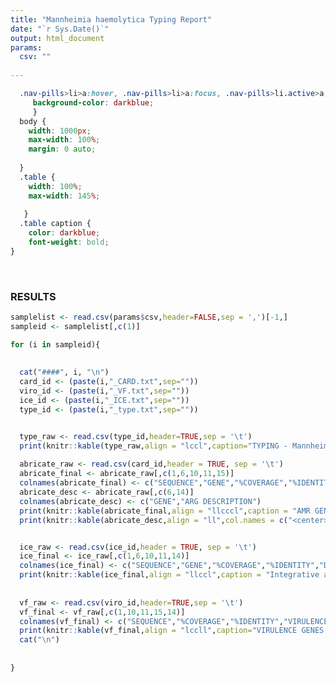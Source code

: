 ---
title: "Mannheimia haemolytica Typing Report" 
date: "`r Sys.Date()`"
output: html_document
params:
  csv: ""
  
---


```{css, echo = FALSE}

  .nav-pills>li>a:hover, .nav-pills>li>a:focus, .nav-pills>li.active>a,     .nav-pills>li.active>a:hover, .nav-pills>li.active>a:focus{
     background-color: darkblue;
     }
  body {
    width: 1000px;
    max-width: 100%;
    margin: 0 auto;
    
  }
  .table {
    width: 100%;
    max-width: 145%;
    
   }  
  .table caption {
    color: darkblue;
    font-weight: bold;
}
```
<br>


### RESULTS {.tabset .tabset-pills}
```{r, results='asis',echo=FALSE}

samplelist <- read.csv(params$csv,header=FALSE,sep = ',')[-1,]
sampleid <- samplelist[,c(1)]

for (i in sampleid){
  
  
  cat("####", i, "\n")
  card_id <- (paste(i,"_CARD.txt",sep=""))
  viro_id <- (paste(i,"_VF.txt",sep=""))
  ice_id <- (paste(i,"_ICE.txt",sep=""))
  type_id <- (paste(i,"_type.txt",sep=""))


  type_raw <- read.csv(type_id,header=TRUE,sep = '\t')
  print(knitr::kable(type_raw,align = "lccl",caption="TYPING - Mannheimia haemolytica typing based on the presence of the AdhesinG and serotyping genes. For more info please see https://rdcu.be/dmIsH and https://doi.org/10.1016/j.mimet.2017.05.010"))
 
  abricate_raw <- read.csv(card_id,header = TRUE, sep = '\t')
  abricate_final <- abricate_raw[,c(1,6,10,11,15)]
  colnames(abricate_final) <- c("SEQUENCE","GENE","%COVERAGE","%IDENTITY","RESISTANCE")
  abricate_desc <- abricate_raw[,c(6,14)]
  colnames(abricate_desc) <- c("GENE","ARG DESCRIPTION")
  print(knitr::kable(abricate_final,align = "llcccl",caption = "AMR GENES -Predicted using abricate tool with CARD database as option. For more info please see https://github.com/tseemann/abricate and https://card.mcmaster.ca/"))
  print(knitr::kable(abricate_desc,align = "ll",col.names = c("<center>GENE</center>","<center>ARG Description</center>"),caption= "ARG DESCRIPTION - \n Description of the predicted AMR genes."))


  ice_raw <- read.csv(ice_id,header = TRUE, sep = '\t')
  ice_final <- ice_raw[,c(1,6,10,11,14)]
  colnames(ice_final) <- c("SEQUENCE","GENE","%COVERAGE","%IDENTITY","DESCRIPTION")
  print(knitr::kable(ice_final,align = "llccl",caption = "Integrative and conjugative elements (ICEs - \n Predicted using abricate tool with selected sequences from ICEBERG database as option. For more info please see https://github.com/tseemann/abricate and https://bioinfo-mml.sjtu.edu.cn/ICEberg2/index.php"))
  
  
  vf_raw <- read.csv(viro_id,header=TRUE,sep = '\t')
  vf_final <- vf_raw[,c(1,10,11,15,14)]
  colnames(vf_final) <- c("SEQUENCE","%COVERAGE","%IDENTITY","VIRULENCE GENE","FUNCTION")
  print(knitr::kable(vf_final,align = "lccll",caption="VIRULENCE GENES - Virulence factors based on  https://doi.org/10.1111/j.1574-6968.2006.00460.x and https://doi.org/10.1016/j.micpath.2021.104791"))
  cat("\n")
  
  
}
```
<br>






